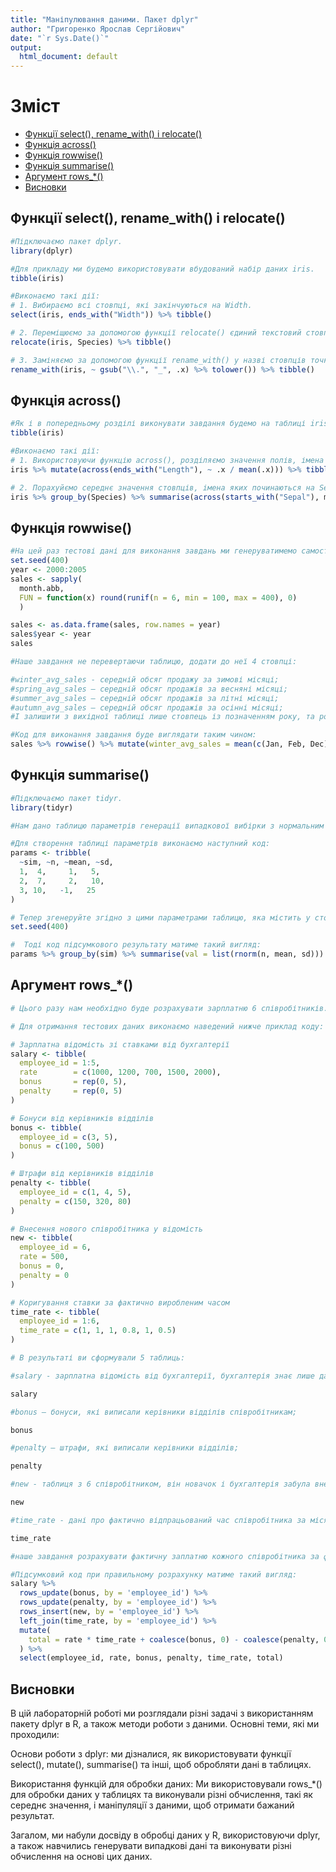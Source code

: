 ```yaml
---
title: "Маніпулювання даними. Пакет dplyr"
author: "Григоренко Ярослав Сергійович"
date: "`r Sys.Date()`"
output:
  html_document: default
---
```


# Зміст
- [Функції select(), rename_with() і relocate()](#функції-select-rename_with-і-relocate)
- [Функція across()](#функція-across)
- [Функція rowwise()](#функція-rowwise)
- [Функція summarise()](#функція-summarise)
- [Аргумент rows_*()](#аргумент-rows_)
- [Висновки](#висновки)

## Функції select(), rename_with() і relocate()

```r
#Підключаємо пакет dplyr.
library(dplyr)
```

```r
#Для прикладу ми будемо використовувати вбудований набір даних iris.
tibble(iris)

#Виконаємо такі дії:
# 1. Вибираємо всі стовпці, які закінчуються на Width.
select(iris, ends_with("Width")) %>% tibble()

# 2. Переміщюємо за допомогою функції relocate() єдиний текстовий стовпець у ліву частину таблиці.
relocate(iris, Species) %>% tibble()

# 3. Заміняємо за допомогою функції rename_with() у назві стовпців точку на нижнє підкреслення і перетворюємо імена на нижній регістр.
rename_with(iris, ~ gsub("\\.", "_", .x) %>% tolower()) %>% tibble()
```

## Функція across()

```r
#Як і в попередньому розділі виконувати завдання будемо на таблиці iris.
tibble(iris)

#Виконаємо такі дії:
# 1. Використовуючи функцію across(), розділяємо значення полів, імена яких закінчуються на Length на середнє значення по цим же стовпцям.
iris %>% mutate(across(ends_with("Length"), ~ .x / mean(.x))) %>% tibble()

# 2. Порахуйємо середнє значення стовпців, імена яких починаються на Sepal, згрупувавши дані по стовпцю Species.
iris %>% group_by(Species) %>% summarise(across(starts_with("Sepal"), mean))
```

## Функція rowwise()

```r
#На цей раз тестові дані для виконання завдань ми генеруватимемо самостійно, використовуючи наведений нижче код.
set.seed(400)
year <- 2000:2005
sales <- sapply(
  month.abb, 
  FUN = function(x) round(runif(n = 6, min = 100, max = 400), 0)
  )

sales <- as.data.frame(sales, row.names = year)
sales$year <- year
sales
```

```r
#Наше завдання не перевертаючи таблицю, додати до неї 4 стовпці:

#winter_avg_sales - середній обсяг продажу за зимові місяці;
#spring_avg_sales – середній обсяг продажів за весняні місяці;
#summer_avg_sales – середній обсяг продажів за літні місяці;
#autumn_avg_sales – середній обсяг продажів за осінні місяці;
#І залишити з вихідної таблиці лише стовпець із позначенням року, та розраховані на попередньому кроці стовпці.

#Код для виконання завдання буде виглядати таким чином:
sales %>% rowwise() %>% mutate(winter_avg_sales = mean(c(Jan, Feb, Dec)), spring_avg_sales = mean(c(Mar, Apr, May)), summer_avg_sales = mean(c(Jun, Jul, Aug)), autumn_avg_sales = mean(c(Sep, Oct, Nov))) %>% select(year, winter_avg_sales, spring_avg_sales, summer_avg_sales, autumn_avg_sales)
```

## Функція summarise()

```r
#Підключаємо пакет tidyr.
library(tidyr)
```

```r
#Нам дано таблицю параметрів генерації випадкової вибірки з нормальним розподілом (генерувати випадкову вибірку з нормальним розподілом дозволяє функція rnorm()).

#Для створення таблиці параметрів виконаємо наступний код:
params <- tribble(
  ~sim, ~n, ~mean, ~sd,
  1,  4,     1,   5,
  2,  7,     2,   10,
  3, 10,   -1,   25
)
```

```r
# Тепер згенеруйте згідно з цими параметрами таблицю, яка містить у стовпці sim номер рядка таблиці параметрів, а в стовпці val самі значення випадкових розподілів. Для відтворення результатів встановимо лічильник генерації випадкових чисел в позиції 400.
set.seed(400)

#  Тоді код підсумкового результату матиме такий вигляд:
params %>% group_by(sim) %>% summarise(val = list(rnorm(n, mean, sd))) %>% unnest(cols = c(val))
```

## Аргумент rows_*()

```r
# Цього разу нам необхідно буде розрахувати зарплатню 6 співробітників.

# Для отримання тестових даних виконаємо наведений нижче приклад коду:

# Зарплатна відомість зі ставками від бухгалтерії
salary <- tibble(
  employee_id = 1:5,
  rate        = c(1000, 1200, 700, 1500, 2000),
  bonus       = rep(0, 5),
  penalty     = rep(0, 5)
)

# Бонуси від керівників відділів
bonus <- tibble(
  employee_id = c(3, 5),
  bonus = c(100, 500)
)

# Штрафи від керівників відділів
penalty <- tibble(
  employee_id = c(1, 4, 5),
  penalty = c(150, 320, 80)
)

# Внесення нового співробітника у відомість
new <- tibble(
  employee_id = 6,
  rate = 500,
  bonus = 0,
  penalty = 0
)

# Коригування ставки за фактично виробленим часом
time_rate <- tibble(
  employee_id = 1:6, 
  time_rate = c(1, 1, 1, 0.8, 1, 0.5)
)
```

```r
# В результаті ви сформували 5 таблиць:

#salary - зарплатна відомість від бухгалтерії, бухгалтерія знає лише дані про ставки співробітників;
```

```r
salary
```

```r
#bonus – бонуси, які виписали керівники відділів співробітникам;
```

```r
bonus
```

```r
#penalty – штрафи, які виписали керівники відділів;
```

```r
penalty
```

```r
#new - таблиця з 6 співробітником, він новачок і бухгалтерія забула внести його одразу до основної відомості;
```

```r
new
```

```r
#time_rate - дані про фактично відпрацьований час співробітника за місяць.
```

```r
time_rate
```

```r
#наше завдання розрахувати фактичну заплатню кожного співробітника за формулою total = rate * time_rate + bonus - penalty.

#Підсумковий код при правильному розрахунку матиме такий вигляд:
salary %>%
  rows_update(bonus, by = 'employee_id') %>% 
  rows_update(penalty, by = 'employee_id') %>% 
  rows_insert(new, by = 'employee_id') %>% 
  left_join(time_rate, by = 'employee_id') %>% 
  mutate(
    total = rate * time_rate + coalesce(bonus, 0) - coalesce(penalty, 0)
  ) %>%
  select(employee_id, rate, bonus, penalty, time_rate, total)
```

## Висновки

В цій лабораторній роботі ми розглядали різні задачі з використанням пакету dplyr в R, а також методи роботи з даними. Основні теми, які ми проходили:

Основи роботи з dplyr: ми дізналися, як використовувати функції select(), mutate(), summarise() та інші, щоб обробляти дані в таблицях.

Використання функцій для обробки даних: Ми використовували rows_*() для обробки даних у таблицях та виконували різні обчислення, такі як середнє значення, і маніпуляції з даними, щоб отримати бажаний результат.

Загалом, ми набули досвіду в обробці даних у R, використовуючи dplyr, а також навчились генерувати випадкові дані та виконувати різні обчислення на основі цих даних.
